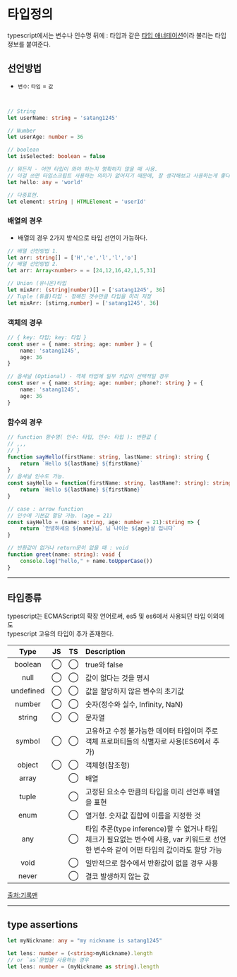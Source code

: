 # 타입정의

typescript에서는 변수나 인수명 뒤에 : 타입과 같은 <u>타입 애너테이션</u>이라 불리는 타입 정보를 붙여준다.

## 선언방법  
- `변수`: `타입` = `값`

```ts


// String
let userName: string = 'satang1245'

// Number
let userAge: number = 36

// boolean
let isSelected: boolean = false

// 뭐든지 - 어떤 타입이 와야 하는지 명확하지 않을 때 사용. 
// 이걸 쓰면 타입스크립트 사용하는 의미가 없어지기 때문에, 잘 생각해보고 사용하는게 좋다.
let hello: any = 'world' 

// 다중표현.
let element: string | HTMLElement = 'userId'
```
### 배열의 경우
 - 배열의 경우 2가지 방식으로 타입 선언이 가능하다.

```ts
// 배열 선언방법 1.
let arr: string[] = ['H','e','l','l','o']
// 배열 선언방법 2. 
let arr: Array<number> = = [24,12,16,42,1,5,31]

// Union (유니온)타입
let mixArr: (string|number)[] = ['satang1245', 36]
// Tuple (튜플)타입 - 정해진 갯수만큼 타입을 미리 지정
let mixArr: [stirng,number] = ['satang1245', 36]
``` 

### 객체의 경우
```ts
// { key: 타입; key: 타입 }
const user = { name: string; age: number } = {
	name: 'satang1245',
	age: 36
}

// 옵셔널 (Optional) - 객체 타입에 일부 키값이 선택적일 경우
const user = { name: string; age: number; phone?: string } = {
	name: 'satang1245',
	age: 36
}
```

### 함수의 경우

```ts
// function 함수명( 인수: 타입, 인수: 타입 ): 반환값 {
// ,,,
// }
function sayHello(firstName: string, lastName: string): string {
	return `Hello ${lastName} ${firstName}`
}
// 옵셔널 인수도 가능.
const sayHello = function(firstName: string, lastName?: string): string {
	return `Hello ${lastName} ${firstName}`
}

// case : arrow function
// 인수에 기본값 할당 가능. (age = 21)
const sayHello = (name: string, age: number = 21):string => {
	return `안녕하세요 ${name}님. 님 나이는 ${age}살 입니다` 
}

// 반환값이 없거나 return문이 없을 때 : void
function greet(name: string): void {
	console.log("hello," + name.toUpperCase())
}
```
---
## 타입종류

typescript는 ECMAScript의 확장 언어로써, es5 및 es6에서 사용되던 타입 이외에도  
typescript 고유의 타입이 추가 존재한다.

| Type | JS | TS | Description | 
| :--: | :--: | :--: | :-- | 
| boolean | ◯ | ◯ | true와 false | 
| null | ◯ | ◯ | 값이 없다는 것을 명시 | 
| undefined | ◯ | ◯ | 값을 할당하지 않은 변수의 초기값 | 
| number | ◯ | ◯ | 숫자(정수와 실수, Infinity, NaN) | 
| string | ◯ | ◯ | 문자열 | 
| symbol | ◯ | ◯ | 고유하고 수정 불가능한 데이터 타입이며 주로 객체 프로퍼티들의 식별자로 사용(ES6에서 추가) | 
| object | ◯ | ◯ | 객체형(참조형) | 
| array |  | ◯ | 배열 | 
| tuple |  | ◯ | 고정된 요소수 만큼의 타입을 미리 선언후 배열을 표현 | 
| enum |  | ◯ | 열거형. 숫자값 집합에 이름을 지정한 것 | 
| any |  | ◯ | 타입 추론(type inference)할 수 없거나 타입 체크가 필요없는 변수에 사용, var 키워드로 선언한 변수와 같이 어떤 타입의 값이라도 할당 가능 | 
| void |  | ◯ | 일반적으로 함수에서 반환값이 없을 경우 사용 | 
| never |  | ◯ | 결코 발생하지 않는 값|

[출처:기록맨](https://velog.io/@recordboy/%ED%83%80%EC%9E%85%EC%8A%A4%ED%81%AC%EB%A6%BD%ED%8A%B8TypeScript-%ED%83%80%EC%9E%85-%EC%84%A0%EC%96%B8)

---

## type assertions

```ts
let myNickname: any = "my nickname is satang1245"

let lens: number = (<string>myNickname).length
// or `as`문법을 사용하는 경우
let lens: number = (myNickname as string).length

```